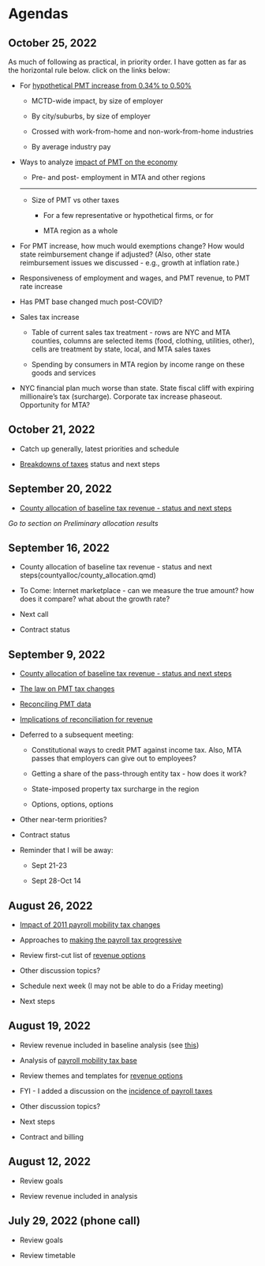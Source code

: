 # Agendas

<!-- (taxes/payroll_mobility_tax.qmd#incidence) -->

## October 25, 2022

As much of following as practical, in priority order. I have gotten as far as the horizontal rule below. click on the links below:

-   For [hypothetical PMT increase from 0.34% to 0.50%](option_analysis/pmt_increase.qmd)

    -   MCTD-wide impact, by size of employer

    -   By city/suburbs, by size of employer

    -   Crossed with work-from-home and non-work-from-home industries

    -   By average industry pay

-   Ways to analyze [impact of PMT on the economy](option_analysis/pmt_behavioral_response.qmd)

    -   Pre- and post- employment in MTA and other regions

    ------------------------------------------------------------------------

    -   Size of PMT vs other taxes

        -   For a few representative or hypothetical firms, or for

        -   MTA region as a whole

-   For PMT increase, how much would exemptions change? How would state reimbursement change if adjusted? (Also, other state reimbursement issues we discussed - e.g., growth at inflation rate.)

-   Responsiveness of employment and wages, and PMT revenue, to PMT rate increase

-   Has PMT base changed much post-COVID?

-   Sales tax increase

    -   Table of current sales tax treatment - rows are NYC and MTA counties, columns are selected items (food, clothing, utilities, other), cells are treatment by state, local, and MTA sales taxes

    -   Spending by consumers in MTA region by income range on these goods and services

-   NYC financial plan much worse than state. State fiscal cliff with expiring millionaire's tax (surcharge). Corporate tax increase phaseout. Opportunity for MTA?

## October 21, 2022

-   Catch up generally, latest priorities and schedule

-   [Breakdowns of taxes](option_analysis/breakdowns.qmd) status and next steps

## September 20, 2022

-   [County allocation of baseline tax revenue - status and next steps](countyalloc/county_allocation.qmd)

*Go to section on Preliminary allocation results*

## September 16, 2022

-   County allocation of baseline tax revenue - status and next steps(countyalloc/county_allocation.qmd)

-   To Come: Internet marketplace - can we measure the true amount? how does it compare? what about the growth rate?

-   Next call

-   Contract status

## September 9, 2022

-   [County allocation of baseline tax revenue - status and next steps](countyalloc/county_allocation.qmd)

-   [The law on PMT tax changes](pmtbase/pmt_legislation.qmd)

-   [Reconciling PMT data](pmtbase/pmt_reconcile_data.qmd)

-   [Implications of reconciliation for revenue](pmtbase/pmt_forecast.qmd)

-   Deferred to a subsequent meeting:

    -   Constitutional ways to credit PMT against income tax. Also, MTA passes that employers can give out to employees?

    -   Getting a share of the pass-through entity tax - how does it work?

    -   State-imposed property tax surcharge in the region

    -   Options, options, options

-   Other near-term priorities?

-   Contract status

-   Reminder that I will be away:

    -   Sept 21-23

    -   Sept 28-Oct 14

## August 26, 2022

-   [Impact of 2011 payroll mobility tax changes](pmtbase/pmt_legislation.qmd)

-   Approaches to [making the payroll tax progressive](options/progressivity.qmd)

-   Review first-cut list of [revenue options](options/revenue_options.qmd)

-   Other discussion topics?

-   Schedule next week (I may not be able to do a Friday meeting)

-   Next steps

## August 19, 2022

-   Review revenue included in baseline analysis (see [this](https://docs.google.com/spreadsheets/d/1lzmDe7Zj1fQ4jDk9och5FPGFEMEYKkk2Og_UKkH0soY/edit#gid=888771929))

-   Analysis of [payroll mobility tax base](pmtbase/payroll_mobility_tax_base.qmd)

-   Review themes and templates for [revenue options](options/revenue_options.qmd)

-   FYI - I added a discussion on the [incidence of payroll taxes](taxes/payroll_mobility_tax.qmd#incidence)

-   Other discussion topics?

-   Next steps

-   Contract and billing

## August 12, 2022

-   Review goals

-   Review revenue included in analysis

## July 29, 2022 (phone call)

-   Review goals

-   Review timetable

